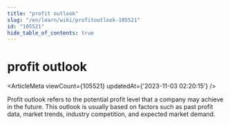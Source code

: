```yaml
---
title: "profit outlook"
slug: "/en/learn/wiki/profitoutlook-105521"
id: "105521"
hide_table_of_contents: true
---
```



<Breadcrumbs current="profit outlook" />

# profit outlook

<ArticleMeta viewCount={105521} updatedAt={'2023-11-03 02:20:15'} />
<div className='border-solid border-b border-t-0 my-4 border-[var(--ifm-color-gray-300)]' />

Profit outlook refers to the potential profit level that a company may achieve in the future. This outlook is usually based on factors such as past profit data, market trends, industry competition, and expected market demand.
